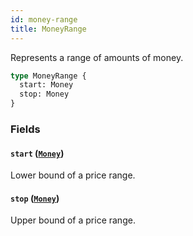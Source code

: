 ```yaml
---
id: money-range
title: MoneyRange
---
```



Represents a range of amounts of money.

```graphql
type MoneyRange {
  start: Money
  stop: Money
}
```


### Fields

#### `start` ([`Money`](../../../developer/api-reference/objects/money))

Lower bound of a price range.


#### `stop` ([`Money`](../../../developer/api-reference/objects/money))

Upper bound of a price range.




